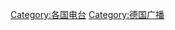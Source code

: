 {{Commons cat|Radio stations in Germany}}

[[Category:各国电台|Category:各国电台]]
[[Category:德国广播|Category:德国广播]]